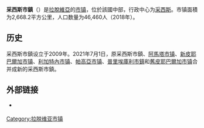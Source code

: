 {{Infobox settlement
| name                    = 采西斯市鎮
| native_name             = Cēsu novads
| native_name_lang        = lv
| settlement_type         = [[拉脫維亞行政區劃|市镇]]
| image_skyline           = Christ Transfiguration Orthodox Church at Cesis.jpg
| image_caption           = 采西斯东正教堂
| image_flag              = 
| flag_size               = 145px
| image_shield            = Cēsu novads COA 2010-2021.svg
| shield_size             = 75px
| image_map               = 
| map_caption             = 
| coordinates             = 
| coor_pinpoint           = 
| coordinates_footnotes   = 
| subdivision_type        = [[世界政區索引|国家]]
| subdivision_name        = {{LAT}}
| established_title       = 最初设立
| established_date        = 2009年
| established_title1      = 合并
| established_date1       = 2021年
| seat_type               = 行政中心
| seat                    = [[采西斯|采西斯]]
| unit_pref               = Metric
| area_total_km2          = 2668.2
| area_rank               = 
| area_note               = 
| area_footnotes          = 
| population_as_of        = 2018年
| population_total        = 46460
| population_density_km2  = auto
| population_note         = 
| population_footnotes    = 
| timezone1               = 
| utc_offset1             = 
| timezone1_DST           = 
| utc_offset1_DST         = 
| postal_code_type        =
| postal_code             = 
| area_code_type          = 
| area_code               = 
| iso_code                = 
| website                 = {{URL|https://www.cesis.lv/}}
| footnotes               = 
}}
'''采西斯市鎮'''（{{lang-lv|Cēsu novads}}）是[[拉脫維亞|拉脫維亞]]的[[拉脫維亞行政區劃|市镇]]，位於該國中部，行政中心为[[采西斯|采西斯]]。市镇面積为2,668.2平方公里，人口数量为46,460人（2018年）。

== 历史 ==
采西斯市鎮设立于2009年。2021年7月1日，原采西斯市鎮、[[阿馬塔市镇|阿馬塔市镇]]、[[新皮耶巴爾加市镇|新皮耶巴爾加市镇]]、[[利加特內市镇|利加特內市镇]]、[[帕高亞市镇|帕高亞市镇]]、[[普里埃庫利市鎮|普里埃庫利市鎮]]和[[舊皮耶巴爾加市镇|舊皮耶巴爾加市镇]]合并成新的采西斯市鎮。
<!--
== 参考文献 ==
{{Reflist}}
-->
== 外部链接 ==
{{commonscat|Cēsis Municipality|position=left}}
* {{Official site|https://www.cesis.lv/}} {{lv}}

{{拉脱维亚行政区划}}
{{Latvia-geo-stub}}

{{DEFAULTSORT:Cesis}}
[[Category:拉脱维亚市镇|Category:拉脱维亚市镇]]